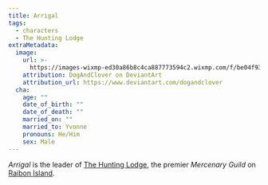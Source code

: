 ```yaml
---
title: Arrigal
tags:
  - characters
  - The Hunting Lodge
extraMetadata:
  image:
    url: >-
      https://images-wixmp-ed30a86b8c4ca887773594c2.wixmp.com/f/be04f938-9781-49ad-bde8-13bfcd8bb739/ddvg99t-2be8ccb7-9f0d-4e09-9008-6e53952086f9.png/v1/fill/w_900,h_1251,q_80,strp/ifan_ben_mezd_by_dogandclover_ddvg99t-fullview.jpg?token=eyJ0eXAiOiJKV1QiLCJhbGciOiJIUzI1NiJ9.eyJzdWIiOiJ1cm46YXBwOjdlMGQxODg5ODIyNjQzNzNhNWYwZDQxNWVhMGQyNmUwIiwiaXNzIjoidXJuOmFwcDo3ZTBkMTg4OTgyMjY0MzczYTVmMGQ0MTVlYTBkMjZlMCIsIm9iaiI6W1t7ImhlaWdodCI6Ijw9MTI1MSIsInBhdGgiOiJcL2ZcL2JlMDRmOTM4LTk3ODEtNDlhZC1iZGU4LTEzYmZjZDhiYjczOVwvZGR2Zzk5dC0yYmU4Y2NiNy05ZjBkLTRlMDktOTAwOC02ZTUzOTUyMDg2ZjkucG5nIiwid2lkdGgiOiI8PTkwMCJ9XV0sImF1ZCI6WyJ1cm46c2VydmljZTppbWFnZS5vcGVyYXRpb25zIl19.y1YNB9ltZvfAlHLakdHJpF7JNUZzPlHwokxqYOBUGpg
    attribution: DogAndClover on DeviantArt
    attribution_url: https://www.deviantart.com/dogandclover
  cha:
    age: ""
    date_of_birth: ""
    date_of_death: ""
    married_on: ""
    married_to: Yvonne
    pronouns: He/Him
    sex: Male
---
```


<Stub />

*Arrigal* is the leader of
[The Hunting Lodge](../organizations/the-hunting-lodge.mdx), the premier
*Mercenary Guild* on [Raibon Island](../locations/raibon-island.mdx).
